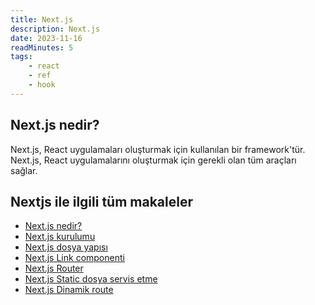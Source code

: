 ```yaml
---
title: Next.js
description: Next.js
date: 2023-11-16
readMinutes: 5
tags:
    - react
    - ref
    - hook
---
```




## Next.js nedir?

Next.js, React uygulamaları oluşturmak için kullanılan bir framework'tür. Next.js, React uygulamalarını oluşturmak için gerekli olan tüm araçları sağlar.

## Nextjs ile ilgili tüm makaleler

- [Next.js nedir?](/blog/framework/nextjs/nextjs-nedir)
- [Next.js kurulumu](/blog/framework/nextjs/nextjs-kurulumu)
- [Next.js dosya yapısı](/blog/framework/nextjs/nextjs-dosya-yapisi)
- [Next.js Link componenti](/blog/framework/nextjs/nextjs-link-componenti)
- [Next.js Router](/blog/framework/nextjs/nextjs-router)
- [Next.js Static dosya servis etme](/blog/framework/nextjs/nextjs-static-dosya-servis-etme)
- [Next.js Dinamik route](/blog/framework/nextjs/nextjs-dinamik-route)